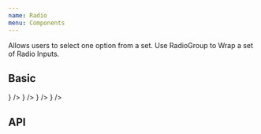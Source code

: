 ```yaml
---
name: Radio
menu: Components
---
```



Allows users to select one option from a set. Use RadioGroup to Wrap a set of Radio Inputs.

## Basic

<Playground>
  <RadioGroup name="Name" selectedValue="red" defaultFocusedRadio={0}>
    <FormControlLabel label="Orange" control={<Radio value="orange" />} />
    <FormControlLabel label="Green" control={<Radio value="green"/>} />
    <FormControlLabel label="Red" control={<Radio value="red"/>} />
    <FormControlLabel label="Blue" control={<Radio value="blue"/>} />
  </RadioGroup>
</Playground>

## API

<PropsTable of={RadioGroup} />
<PropsTable of={Radio} />



